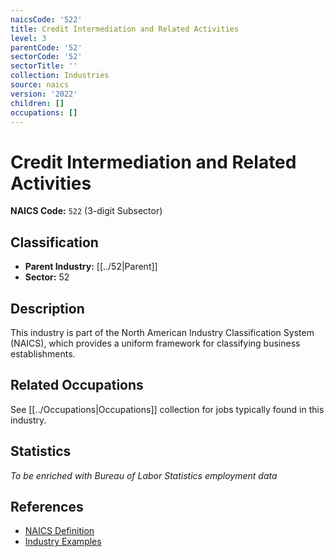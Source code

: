 ```yaml
---
naicsCode: '522'
title: Credit Intermediation and Related Activities
level: 3
parentCode: '52'
sectorCode: '52'
sectorTitle: ''
collection: Industries
source: naics
version: '2022'
children: []
occupations: []
---
```

# Credit Intermediation and Related Activities

**NAICS Code:** `522` (3-digit Subsector)

## Classification

- **Parent Industry:** [[../52|Parent]]
- **Sector:** 52

## Description

This industry is part of the North American Industry Classification System (NAICS), which provides a uniform framework for classifying business establishments.

## Related Occupations

See [[../Occupations|Occupations]] collection for jobs typically found in this industry.

## Statistics

*To be enriched with Bureau of Labor Statistics employment data*

## References

- [NAICS Definition](https://www.census.gov/naics/)
- [Industry Examples](https://www.census.gov/naics/2022NAICS/)
